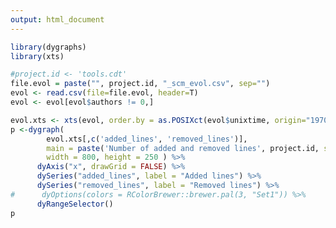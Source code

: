 ```yaml
---
output: html_document
---
```


```r
library(dygraphs)
library(xts)

#project.id <- 'tools.cdt'
file.evol = paste("", project.id, "_scm_evol.csv", sep="")
evol <- read.csv(file=file.evol, header=T)
evol <- evol[evol$authors != 0,]

evol.xts <- xts(evol, order.by = as.POSIXct(evol$unixtime, origin="1970-01-01"))
p <-dygraph( 
        evol.xts[,c('added_lines', 'removed_lines')],
        main = paste('Number of added and removed lines', project.id, sep=''),
        width = 800, height = 250 ) %>% 
      dyAxis("x", drawGrid = FALSE) %>%
      dySeries("added_lines", label = "Added lines") %>%
      dySeries("removed_lines", label = "Removed lines") %>%
#      dyOptions(colors = RColorBrewer::brewer.pal(3, "Set1")) %>%
      dyRangeSelector()
p
```

